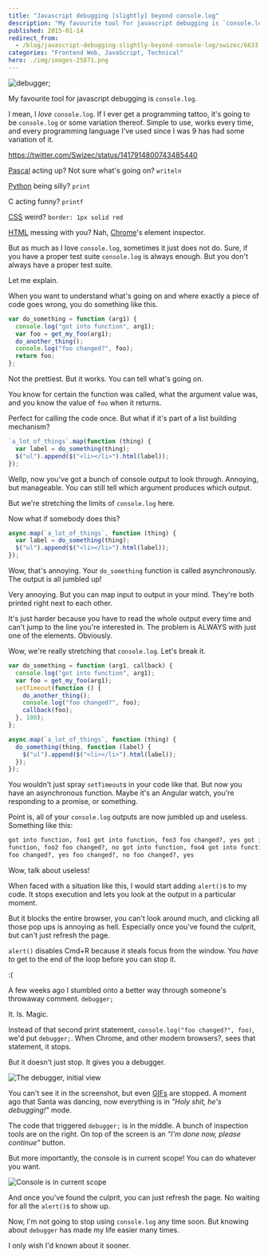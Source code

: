 ```yaml
---
title: "Javascript debugging [slightly] beyond console.log"
description: "My favourite tool for javascript debugging is `console.log`. I mean, I love `console.log`. If I ever get a programming tattoo, it's going to be `console.log` or some variation thereof. Simple to use, works every time, and every programming language I've used since I was 9 has had some variation of it."
published: 2015-01-14
redirect_from:
  - /blog/javascript-debugging-slightly-beyond-console-log/swizec/6633
categories: "Frontend Web, JavaScript, Technical"
hero: ./img/images-25871.png
---
```


![debugger;](./img/images-25871.png)

My favourite tool for javascript debugging is `console.log`.

I mean, I _love_ `console.log`. If I ever get a programming tattoo, it's going to be `console.log` or some variation thereof. Simple to use, works every time, and every programming language I've used since I was 9 has had some variation of it.

https://twitter.com/Swizec/status/1417914800743485440

[Pascal](http://en.wikipedia.org/wiki/Pascal_%28programming_language%29) acting up? Not sure what's going on? `writeln`

[Python](http://www.python.org/) being silly? `print`

C acting funny? `printf`

[CSS](http://en.wikipedia.org/wiki/Cascading_Style_Sheets) weird? `border: 1px solid red`

[HTML](http://en.wikipedia.org/wiki/HTML) messing with you? Nah, [Chrome](http://www.google.com/chrome)'s element inspector.

But as much as I love `console.log`, sometimes it just does not do. Sure, if you have a proper test suite `console.log` is always enough. But you don't always have a proper test suite.

Let me explain.

When you want to understand what's going on and where exactly a piece of code goes wrong, you do something like this.

```javascript
var do_something = function (arg1) {
  console.log("got into function", arg1);
  var foo = get_my_foo(arg1);
  do_another_thing();
  console.log("foo changed?", foo);
  return foo;
};
```

Not the prettiest. But it works. You can tell what's going on.

You know for certain the function was called, what the argument value was, and you know the value of `foo` when it returns.

Perfect for calling the code once. But what if it's part of a list building mechanism?

```javascript
`a_lot_of_things`.map(function (thing) {
  var label = do_something(thing);
  $("ul").append($("<li></li>").html(label));
});
```

Wellp, now you've got a bunch of console output to look through. Annoying, but manageable. You can still tell which argument produces which output.

But we're stretching the limits of `console.log` here.

Now what if somebody does this?

```javascript
async.map(`a_lot_of_things`, function (thing) {
  var label = do_something(thing);
  $("ul").append($("<li></li>").html(label));
});
```

Wow, that's annoying. Your `do_something` function is called asynchronously. The output is all jumbled up!

Very annoying. But you can map input to output in your mind. They're both printed right next to each other.

It's just harder because you have to read the whole output every time and can't jump to the line you're interested in. The problem is ALWAYS with just one of the elements. Obviously.

Wow, we're really stretching that `console.log`. Let's break it.

```javascript
var do_something = function (arg1, callback) {
  console.log("got into function", arg1);
  var foo = get_my_foo(arg1);
  setTimeout(function () {
    do_another_thing();
    console.log("foo changed?", foo);
    callback(foo);
  }, 100);
};

async.map(`a_lot_of_things`, function (thing) {
  do_something(thing, function (label) {
    $("ul").append($("<li></li>").html(label));
  });
});
```

You wouldn't just spray `setTimeout`s in your code like that. But now you have an asynchronous function. Maybe it's an Angular watch, you're responding to a promise, or something.

Point is, all of your `console.log` outputs are now jumbled up and useless. Something like this:

```html
got into function, foo1 got into function, foo3 foo changed?, yes got into
function, foo2 foo changed?, no got into function, foo4 got into function, foo5
foo changed?, yes foo changed?, no foo changed?, yes
```

Wow, talk about useless!

When faced with a situation like this, I would start adding `alert()`s to my code. It stops execution and lets you look at the output in a particular moment.

But it blocks the entire browser, you can't look around much, and clicking all those pop ups is annoying as hell. Especially once you've found the culprit, but can't just refresh the page.

`alert()` disables Cmd+R because it steals focus from the window. You _have to_ get to the end of the loop before you can stop it.

:(

A few weeks ago I stumbled onto a better way through someone's throwaway comment. `debugger;`

It. Is. Magic.

Instead of that second print statement, `console.log("foo changed?", foo)`, we'd put `debugger;`. When Chrome, and other modern browsers?, sees that statement, it stops.

But it doesn't just stop. It gives you a debugger.

![The debugger, initial view](./img/images-25868.png)

You can't see it in the screenshot, but even [GIFs](http://en.wikipedia.org/wiki/Graphics_Interchange_Format) are stopped. A moment ago that Santa was dancing, now everything is in _"Holy shit, he's debugging!"_ mode.

The code that triggered `debugger;` is in the middle. A bunch of inspection tools are on the right. On top of the screen is an _"I'm done now, please continue"_ button.

But more importantly, the console is in current scope! You can do whatever you want.

![Console is in current scope](./img/images-25870.png)

And once you've found the culprit, you can just refresh the page. No waiting for all the `alert()`s to show up.

Now, I'm not going to stop using `console.log` any time soon. But knowing about `debugger` has made my life easier many times.

I only wish I'd known about it sooner.